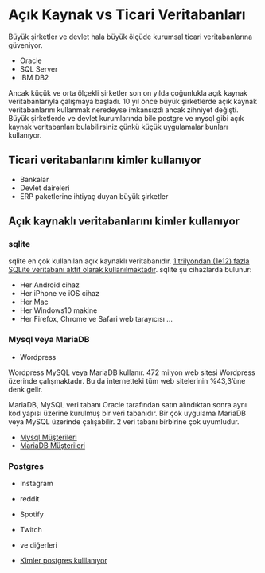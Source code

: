 # Açık Kaynak vs Ticari Veritabanları

Büyük şirketler ve devlet hala büyük ölçüde kurumsal ticari veritabanlarına güveniyor.

- Oracle
- SQL Server
- IBM DB2

Ancak küçük ve orta ölçekli şirketler son on yılda çoğunlukla açık kaynak veritabanlarıyla çalışmaya başladı.
10 yıl önce büyük şirketlerde açık kaynak veritabanlarını kullanmak neredeyse imkansızdı ancak zihniyet değişti.
Büyük şirketlerde ve devlet kurumlarında bile postgre ve mysql gibi açık kaynak veritabanları bulabilirsiniz çünkü küçük uygulamalar bunları kullanıyor.

## Ticari veritabanlarını kimler kullanıyor

- Bankalar
- Devlet daireleri
- ERP paketlerine ihtiyaç duyan büyük şirketler

## Açık kaynaklı veritabanlarını kimler kullanıyor

### sqlite

sqlite en çok kullanılan açık kaynaklı veritabanıdır. [1 trilyondan (1e12) fazla SQLite veritabanı aktif olarak kullanılmaktadır](https://www.sqlite.org/mostdeployed.html).
sqlite şu cihazlarda bulunur:

- Her Android cihaz
- Her iPhone ve iOS cihaz
- Her Mac
- Her Windows10 makine
- Her Firefox, Chrome ve Safari web tarayıcısı
...

### Mysql veya MariaDB

- Wordpress

Wordpress MySQL veya MariaDB kullanır. 
472 milyon web sitesi Wordpress üzerinde çalışmaktadır.
Bu da internetteki tüm web sitelerinin %43,3'üne denk gelir.

MariaDB, MySQL veri tabanı Oracle tarafından satın alındıktan sonra aynı kod yapısı üzerine kurulmuş bir veri tabanıdır.
Bir çok uygulama MariaDB veya MySQL üzerinde çalışabilir.
2 veri tabanı birbirine çok uyumludur.

- [Mysql Müşterileri](https://www.mysql.com/customers)
- [MariaDB Müşterileri](https://mariadb.com/resources/customer-stories/)

### Postgres

- Instagram
- reddit
- Spotify
- Twitch
- ve diğerleri

- [Kimler postgres kulllanıyor](https://dzone.com/articles/why-everyone-uses-postgres)


